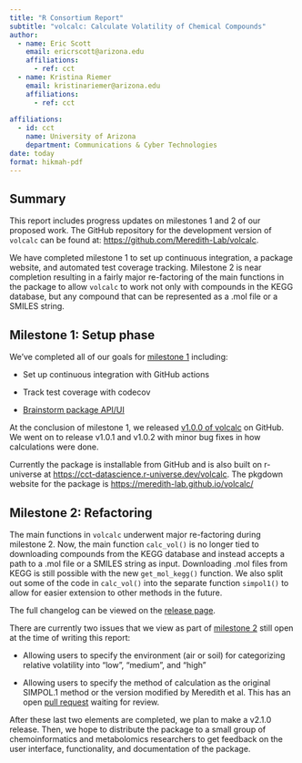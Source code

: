 ```yaml
---
title: "R Consortium Report"
subtitle: "volcalc: Calculate Volatility of Chemical Compounds"
author: 
  - name: Eric Scott
    email: ericrscott@arizona.edu
    affiliations:
      - ref: cct
  - name: Kristina Riemer
    email: kristinariemer@arizona.edu
    affiliations:
      - ref: cct
      
affiliations:
  - id: cct
    name: University of Arizona
    department: Communications & Cyber Technologies
date: today
format: hikmah-pdf
---
```


## Summary

This report includes progress updates on milestones 1 and 2 of our proposed work.
The GitHub repository for the development version of `volcalc` can be found at: <https://github.com/Meredith-Lab/volcalc>.

We have completed milestone 1 to set up continuous integration, a package website, and automated test coverage tracking.
Milestone 2 is near completion resulting in a fairly major re-factoring of the main functions in the package to allow `volcalc` to work not only with compounds in the KEGG database, but any compound that can be represented as a .mol file or a SMILES string.

## Milestone 1: Setup phase

We've completed all of our goals for [milestone 1](https://github.com/Meredith-Lab/volcalc/milestone/1?closed=1) including:

-   Set up continuous integration with GitHub actions

-   Track test coverage with codecov

-   [Brainstorm package API/UI](https://github.com/Meredith-Lab/volcalc/discussions/16)

At the conclusion of milestone 1, we released [v1.0.0 of volcalc](https://github.com/Meredith-Lab/volcalc/releases/tag/v1.0.0) on GitHub.
We went on to release v1.0.1 and v1.0.2 with minor bug fixes in how calculations were done.

Currently the package is installable from GitHub and is also built on r-universe at <https://cct-datascience.r-universe.dev/volcalc>.
The pkgdown website for the package is <https://meredith-lab.github.io/volcalc/>

## Milestone 2: Refactoring

The main functions in `volcalc` underwent major re-factoring during milestone 2.
Now, the main function `calc_vol()` is no longer tied to downloading compounds from the KEGG database and instead accepts a path to a .mol file or a SMILES string as input.
Downloading .mol files from KEGG is still possible with the new `get_mol_kegg()` function.
We also split out some of the code in `calc_vol()` into the separate function `simpol1()` to allow for easier extension to other methods in the future.

The full changelog can be viewed on the [release page](https://github.com/Meredith-Lab/volcalc/releases/tag/v2.0.0).

There are currently two issues that we view as part of [milestone 2](https://github.com/Meredith-Lab/volcalc/milestone/2) still open at the time of writing this report:

-   Allowing users to specify the environment (air or soil) for categorizing relative volatility into "low", "medium", and "high"

-   Allowing users to specify the method of calculation as the original SIMPOL.1 method or the version modified by Meredith et al. This has an open [pull request](https://github.com/Meredith-Lab/volcalc/pull/72) waiting for review.

After these last two elements are completed, we plan to make a v2.1.0 release.
Then, we hope to distribute the package to a small group of chemoinformatics and metabolomics researchers to get feedback on the user interface, functionality, and documentation of the package.
